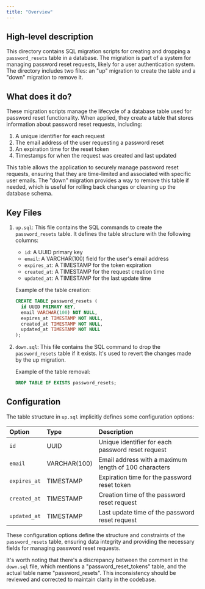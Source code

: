 ```yaml
---
title: "Overview"
---
```


## High-level description
This directory contains SQL migration scripts for creating and dropping a `password_resets` table in a database. The migration is part of a system for managing password reset requests, likely for a user authentication system. The directory includes two files: an "up" migration to create the table and a "down" migration to remove it.

## What does it do?
These migration scripts manage the lifecycle of a database table used for password reset functionality. When applied, they create a table that stores information about password reset requests, including:

1. A unique identifier for each request
2. The email address of the user requesting a password reset
3. An expiration time for the reset token
4. Timestamps for when the request was created and last updated

This table allows the application to securely manage password reset requests, ensuring that they are time-limited and associated with specific user emails. The "down" migration provides a way to remove this table if needed, which is useful for rolling back changes or cleaning up the database schema.

## Key Files

1. `up.sql`: This file contains the SQL commands to create the `password_resets` table. It defines the table structure with the following columns:
   - `id`: A UUID primary key
   - `email`: A VARCHAR(100) field for the user's email address
   - `expires_at`: A TIMESTAMP for the token expiration
   - `created_at`: A TIMESTAMP for the request creation time
   - `updated_at`: A TIMESTAMP for the last update time

   Example of the table creation:
   ```sql
   CREATE TABLE password_resets (
     id UUID PRIMARY KEY,
     email VARCHAR(100) NOT NULL,
     expires_at TIMESTAMP NOT NULL,
     created_at TIMESTAMP NOT NULL,
     updated_at TIMESTAMP NOT NULL
   );
   ```

2. `down.sql`: This file contains the SQL command to drop the `password_resets` table if it exists. It's used to revert the changes made by the up migration.

   Example of the table removal:
   ```sql
   DROP TABLE IF EXISTS password_resets;
   ```

## Configuration
The table structure in `up.sql` implicitly defines some configuration options:

| Option | Type | Description |
|:-------|:-----|:------------|
| `id` | UUID | Unique identifier for each password reset request |
| `email` | VARCHAR(100) | Email address with a maximum length of 100 characters |
| `expires_at` | TIMESTAMP | Expiration time for the password reset token |
| `created_at` | TIMESTAMP | Creation time of the password reset request |
| `updated_at` | TIMESTAMP | Last update time of the password reset request |

These configuration options define the structure and constraints of the `password_resets` table, ensuring data integrity and providing the necessary fields for managing password reset requests.

It's worth noting that there's a discrepancy between the comment in the `down.sql` file, which mentions a "password_reset_tokens" table, and the actual table name "password_resets". This inconsistency should be reviewed and corrected to maintain clarity in the codebase.